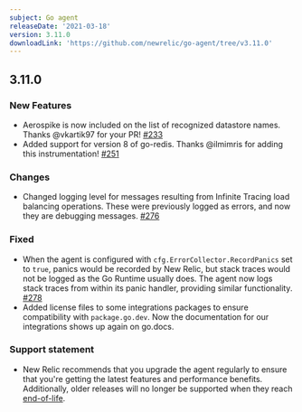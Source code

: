```yaml
---
subject: Go agent
releaseDate: '2021-03-18'
version: 3.11.0
downloadLink: 'https://github.com/newrelic/go-agent/tree/v3.11.0'
---
```


## 3.11.0

### New Features
* Aerospike is now included on the list of recognized datastore names. Thanks @vkartik97 for your PR! [#233](https://github.com/newrelic/go-agent/pull/233)
* Added support for version 8 of go-redis. Thanks @ilmimris for adding this instrumentation! [#251](https://github.com/newrelic/go-agent/pull/251)

### Changes
* Changed logging level for messages resulting from Infinite Tracing load balancing operations. These were previously logged as errors, and now they are debugging messages. [#276](https://github.com/newrelic/go-agent/pull/276)

### Fixed
* When the agent is configured with `cfg.ErrorCollector.RecordPanics` set to `true`, panics would be recorded by New Relic, but stack traces would not be logged as the Go Runtime usually does. The agent now logs stack traces from within its panic handler, providing similar functionality. [#278](https://github.com/newrelic/go-agent/pull/278)
* Added license files to some integrations packages to ensure compatibility with `package.go.dev`. Now the documentation for our integrations shows up again on go.docs.

### Support statement
* New Relic recommends that you upgrade the agent regularly to ensure that you're getting the latest features and performance benefits. Additionally, older releases will no longer be supported when they reach [end-of-life](https://docs.newrelic.com/docs/using-new-relic/cross-product-functions/install-configure/notification-changes-new-relic-saas-features-distributed-software).